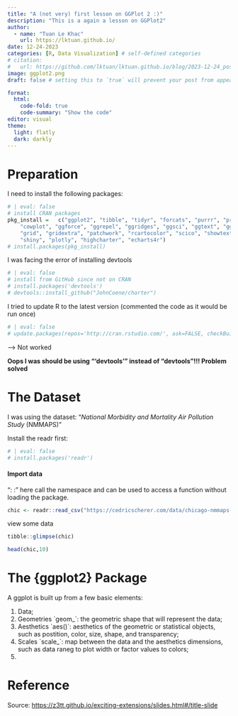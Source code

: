 ```yaml
---
title: "A (not very) first lesson on GGPlot 2 :)"
description: "This is a again a lesson on GGPlot2"
author:
  - name: "Tuan Le Khac"
    url: https://lktuan.github.io/
date: 12-24-2023
categories: [R, Data Visualization] # self-defined categories
# citation: 
#   url: https://github.com/lktuan/lktuan.github.io/blog/2023-12-24_post/
image: ggplot2.png
draft: false # setting this to `true` will prevent your post from appearing on your listing page until you're ready!

format: 
  html: 
    code-fold: true
    code-summary: "Show the code"
editor: visual
theme:
  light: flatly
  dark: darkly
---
```


# Preparation

I need to install the following packages:

```r
# | eval: false
# install CRAN packages
pkg_install =   c("ggplot2", "tibble", "tidyr", "forcats", "purrr", "prismatic", "corrr", 
    "cowplot", "ggforce", "ggrepel", "ggridges", "ggsci", "ggtext", "ggthemes", 
    "grid", "gridextra", "patchwork", "rcartocolor", "scico", "showtext", 
    "shiny", "plotly", "highcharter", "echarts4r")
# install.packages(pkg_install)


```

I was facing the error of installing devtools

```r
# | eval: false
# install from GitHub since not on CRAN
# install.packages('devtools')
# devtools::install_github("JohnCoene/charter")
```

I tried to update R to the latest version (commented the code as it would be run once)

```r
# | eval: false
# update.packages(repos='http://cran.rstudio.com/', ask=FALSE, checkBuilt=TRUE)
```

--\> Not worked

**Oops I was should be using "'devtools'" instead of "devtools"!!! Problem solved**

# The Dataset

I was using the dataset: "*National Morbidity and Mortality Air Pollution Study* (NMMAPS)"

Install the readr first:

```r
# | eval: false
# install.packages('readr')
```

#### Import data

": :" here call the namespace and can be used to access a function without loading the package.

```r
chic <- readr::read_csv("https://cedricscherer.com/data/chicago-nmmaps-custom.csv")
```

view some data

```r
tibble::glimpse(chic)
```

```r
head(chic,10)
```

# The {ggplot2} Package

A ggplot is built up from a few basic elements:

1.  Data;
2.  Geometries \`geom\_\`: the geometric shape that will represent the data;
3.  Aesthetics \`aes()\`: aesthetics of the geometric or statistical objects, such as postition, color, size, shape, and transparency;
4.  Scales \`scale\_\`: map between the data and the aesthetics dimensions, such as data raneg to plot width or factor values to colors;
5.  



# Reference

Source: <https://z3tt.github.io/exciting-extensions/slides.html#/title-slide>